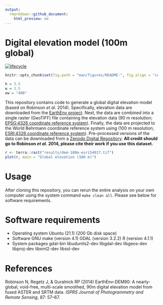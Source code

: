 ```yaml
---
output:
  rmarkdown::github_document:
    html_preview: no
---
```


<!--- README.md is generated from README.Rmd. Please edit that file -->

# Digital elevation model (100m global)

[![lifecycle](https://img.shields.io/badge/Lifecycle-stable-brightgreen.svg)](https://lifecycle.r-lib.org/articles/stages.html)

```r
knitr::opts_chunk$set(fig.path = "man/figures/README-", fig.align = "center")
```

```r
h = 3.5
w = 3.5
ow = "400"
```

This repository contains code to generate a global digital elevation model (based on Robinson *et al.* 2014). Specifically, elevation data are downloaded from the [EarthEnv project](https://www.earthenv.org/DEM.html). Next, the data are combined into a single raster (GeoTIFF) file containing the elevation data (90 m resolution; [EPSG:4326 coordinate reference system](https://epsg.io/4326)). Finally, the data are projected to the World Behrmann coordinate reference system using (100 m resolution; [ESRI:4326 coordinate reference system](https://epsg.io/54017)). Pre-processed versions of the data can be downloaded from a [Zenodo Digital Repository](TODO). **All credit should go to Robinson *et al.* 2014, please cite their work if you use this dataset.**

```r
r <- terra::rast("results/dem-100m-esri54017.tif")
plot(r, main = "Global elevation (100 m)")
```

# Usage

After cloning this repository, you can rerun the entire analysis on your own computer using the system command `make clean all`. Please see below for software requirements.

# Software requirements

* Operating system
  Ubuntu (21.1) (200 Gb disk space)
* Software
  GNU make (version 4.1)
  GDAL (version 3.2.2)
  R (version 4.1.1)
* System packages
  gdal-bin
  libudunits2-dev
  libgdal-dev
  libgeos-dev
  libproj-dev
  libxml2-dev
  libssl-dev

# References

Robinson N, Regetz J, & Guralnick RP (2014) EarthEnv-DEM90: A nearly-global, void-free, multi-scale smoothed, 90m digital elevation model from fused ASTER and SRTM data. *ISPRS Journal of Photogrammetry and Remote Sensing*, 87: 57--67.
